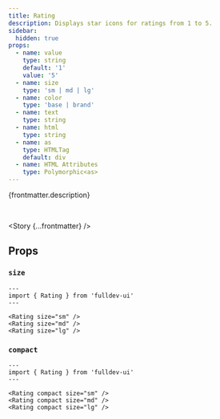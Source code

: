 ```yaml
---
title: Rating
description: Displays star icons for ratings from 1 to 5.
sidebar:
  hidden: true
props:
  - name: value
    type: string
    default: '1'
    value: '5'
  - name: size
    type: 'sm | md | lg'
  - name: color
    type: 'base | brand'
  - name: text
    type: string
  - name: html
    type: string
  - name: as
    type: HTMLTag
    default: div
  - name: HTML Attributes
    type: Polymorphic<as>
---
```




{frontmatter.description}

<br />

<Story {...frontmatter} />

## Props

<PropsTable props={frontmatter.props} />

### `size`

<SizeProp />

```astro live
---
import { Rating } from 'fulldev-ui'
---

<Rating size="sm" />
<Rating size="md" />
<Rating size="lg" />
```

### `compact`

<CompactProp />

```astro live
---
import { Rating } from 'fulldev-ui'
---

<Rating compact size="sm" />
<Rating compact size="md" />
<Rating compact size="lg" />
```
